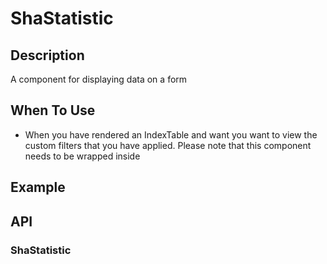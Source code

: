 
<Meta title="Components/ShaStatistic/Introduction" />

# ShaStatistic

## Description

A component for displaying data on a form

## When To Use

- When you have rendered an IndexTable and want you want to view the custom filters that you have applied. Please note that this component needs to be wrapped inside

## Example

## API

### ShaStatistic
